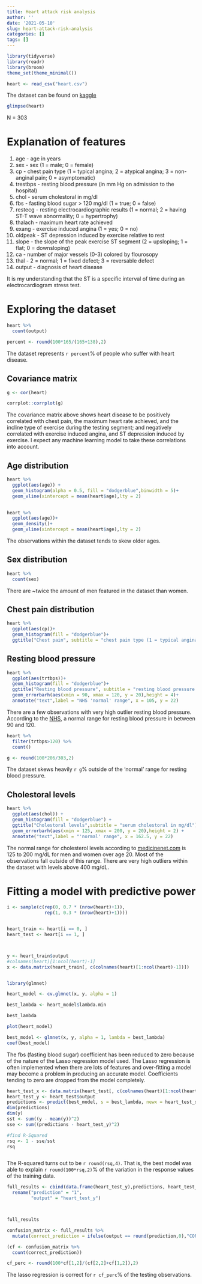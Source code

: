 ```yaml
---
title: Heart attack risk analysis
author: ''
date: '2021-05-10'
slug: heart-attack-risk-analysis
categories: []
tags: []
---
```


```r
library(tidyverse)
library(readr)
library(broom)
theme_set(theme_minimal())

heart <- read_csv("heart.csv")


```

The dataset can be found on [kaggle](https://www.kaggle.com/rashikrahmanpritom/heart-attack-analysis-prediction-dataset) 

```r
glimpse(heart)


```
N = 303

# Explanation of features

1. age - age in years
2. sex - sex (1 = male; 0 = female)
3. cp - chest pain type (1 = typical angina; 2 = atypical angina; 3 = non-anginal pain; 0 = asymptomatic)
4. trestbps - resting blood pressure (in mm Hg on admission to the hospital)
5. chol - serum cholestoral in mg/dl
6. fbs - fasting blood sugar > 120 mg/dl (1 = true; 0 = false)
7. restecg - resting electrocardiographic results (1 = normal; 2 = having ST-T wave abnormality; 0 = hypertrophy)
8. thalach - maximum heart rate achieved
9. exang - exercise induced angina (1 = yes; 0 = no)
10. oldpeak - ST depression induced by exercise relative to rest
11. slope - the slope of the peak exercise ST segment (2 = upsloping; 1 = flat; 0 = downsloping)
12. ca - number of major vessels (0-3) colored by flourosopy
13. thal - 2 = normal; 1 = fixed defect; 3 = reversable defect
14. output - diagnosis of heart disease 

It is my understanding that the ST is a specific interval of time during an electrocardiogram stress test. 

# Exploring the dataset

```r
heart %>% 
  count(output)
```
```r
percent <- round(100*165/(165+138),2)
```

The dataset represents `r percent`% of people who suffer with heart disease.

## Covariance matrix

```r
g <- cor(heart)

corrplot::corrplot(g)
```

The covariance matrix above shows heart disease to be positively correlated with chest pain, the maximum heart rate achieved, and the incline type of exercise during the testing segment; and negatively correlated with exercise induced angina, and ST depression induced by exercise. I expect any machine learning model to take these correlations into account. 


## Age distribution

```r
heart %>% 
  ggplot(aes(age)) +
  geom_histogram(alpha = 0.5, fill = "dodgerblue",binwidth = 5)+
  geom_vline(xintercept = mean(heart$age),lty = 2)
  
```

```r

heart %>% 
  ggplot(aes(age))+
  geom_density()+
  geom_vline(xintercept = mean(heart$age),lty = 2)
```

The observations within the dataset tends to skew older ages.

## Sex distribution

```r
heart %>% 
  count(sex)
```

There are ~twice the amount of men featured in the dataset than women.

## Chest pain distribution

```r
heart %>% 
  ggplot(aes(cp))+
  geom_histogram(fill = "dodgerblue")+
  ggtitle("Chest pain", subtitle = "chest pain type (1 = typical angina; 2 = atypical angina; 3 = non-anginal pain; 0 = asymptomatic)")
```

## Resting blood pressure

```r
heart %>% 
  ggplot(aes(trtbps))+
  geom_histogram(fill = "dodgerblue")+
  ggtitle("Resting blood pressure", subtitle = "resting blood pressure (in mm Hg on admission to the hospital)")+
  geom_errorbarh(aes(xmin = 90, xmax = 120, y = 20),height = 4)+
  annotate("text",label = "NHS 'normal' range", x = 105, y = 22)
```
There are a few observations with very high outlier resting blood pressure. According to the [NHS](https://www.nhs.uk/common-health-questions/lifestyle/what-is-blood-pressure/), a normal range for resting blood pressure in between 90 and 120.

```r
heart %>% 
  filter(trtbps>120) %>% 
  count()
```


```r
g <- round(100*206/303,2)
```

The dataset skews heavily `r g`% outside of the 'normal' range for resting blood pressure.

## Cholestoral levels

```r
heart %>% 
  ggplot(aes(chol)) +
  geom_histogram(fill = "dodgerblue") +
  ggtitle("Cholestoral levels",subtitle = "serum cholestoral in mg/dl")+
  geom_errorbarh(aes(xmin = 125, xmax = 200, y = 20),height = 2) +
  annotate("text",label = "'normal' range", x = 162.5, y = 22)
```
The normal range for cholesterol levels according to [medicinenet.com](https://www.medicinenet.com/what_is_the_normal_range_for_cholesterol_levels/article.htm) is 125 to 200 mg/dL for men and women over age 20. Most of the observations fall outside of this range. There are very high outliers within the dataset with levels above 400 mg/dL.

# Fitting a model with predictive power

```r
i <- sample(c(rep(0, 0.7 * (nrow(heart)+1)),
              rep(1, 0.3 * (nrow(heart)+1))))


heart_train <- heart[i == 0, ]       
heart_test <- heart[i == 1, ]     



y <- heart_train$output
#colnames(heart)[1:ncol(heart)-1]
x <- data.matrix(heart_train[, c(colnames(heart)[1:ncol(heart)-1])])


library(glmnet)


```
```r
heart_model <- cv.glmnet(x, y, alpha = 1)

best_lambda <- heart_model$lambda.min

best_lambda
```
```r
plot(heart_model)
```


```r
best_model <- glmnet(x, y, alpha = 1, lambda = best_lambda)
coef(best_model)
```

The fbs (fasting blood sugar) coefficient has been reduced to zero because of the nature of the Lasso regression model used. The Lasso regression is often implemented when there are lots of features and over-fitting a model may become a problem in producing an accurate model. Coefficients tending to zero are dropped from the model completely.  

```r

heart_test_x <- data.matrix(heart_test[, c(colnames(heart)[1:ncol(heart)-1])])
heart_test_y <- heart_test$output
predictions <- predict(best_model, s = best_lambda, newx = heart_test_x)
dim(predictions)
dim(y)
sst <- sum((y - mean(y))^2)
sse <- sum((predictions - heart_test_y)^2)

#find R-Squared
rsq <- 1 - sse/sst
rsq



```
The R-squared turns out to be `r round(rsq,4)`. That is, the best model was able to explain `r round(100*rsq,2)`% of the variation in the response values of the training data.

```r



full_results <- cbind(data.frame(heart_test_y),predictions, heart_test_x) %>% 
  rename("prediction" = "1",
         "output" = "heart_test_y")



full_results

confusion_matrix <- full_results %>% 
  mutate(correct_prediction = ifelse(output == round(prediction,0),"CORRECT","INCORRECT"))

```

```r
(cf <- confusion_matrix %>% 
  count(correct_prediction))
```
```r
cf_perc <- round(100*cf[1,2]/(cf[2,2]+cf[1,2]),2)
```

The lasso regression is correct for `r cf_perc`% of the testing observations. 


